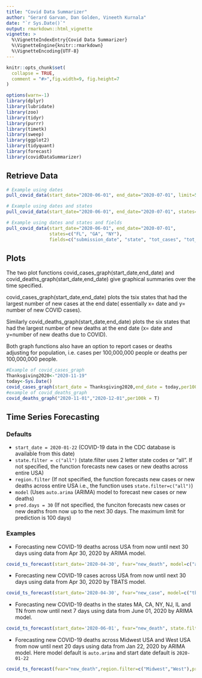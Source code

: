 ```yaml
---
title: "Covid Data Summarizer"
author: "Gerard Garvan, Dan Golden, Vineeth Kurnala"
date: "`r Sys.Date()`"
output: rmarkdown::html_vignette
vignette: >
  %\VignetteIndexEntry{Covid Data Summarizer}
  %\VignetteEngine{knitr::rmarkdown}
  %\VignetteEncoding{UTF-8}
---
```


```r
knitr::opts_chunk$set(
  collapse = TRUE,
  comment = "#>",fig.width=9, fig.height=7
)

options(warn=-1)
library(dplyr)
library(lubridate)
library(zoo)
library(tidyr)
library(purrr)
library(timetk)
library(sweep)
library(ggplot2)
library(tidyquant)
library(forecast)
library(covidDataSummarizer)
```


## Retrieve Data

```r
# Example using dates
pull_covid_data(start_date="2020-06-01", end_date="2020-07-01", limit=5)
```

```r
# Example using dates and states
pull_covid_data(start_date="2020-06-01", end_date="2020-07-01", states=c("FL", "GA", "NY"), limit=5)
```

```r
# Example using dates and states and fields
pull_covid_data(start_date="2020-06-01", end_date="2020-07-01", 
                states=c("FL", "GA", "NY"), 
                fields=c("submission_date", "state", "tot_cases", "tot_death"), limit=10)
```

## Plots

The two plot functions covid_cases_graph(start_date,end_date) and covid_deaths_graph(start_date,end_date) give graphical summaries over the time specified.

covid_cases_graph(start_date,end_date) plots the tsix states that had the largest number of new cases at the end date( essentially x= date and y= number of new 
COVID cases).

Similarly covid_deaths_graph(start_date,end_date) plots the six states that had the largest number of new deaths at the end date (x= date and y=number of new deaths due to COVID). 

Both graph functions also have an option to report cases or deaths adjusting for population, i.e. cases per 100,000,000 people or deaths per 100,000,000 people. 

```r
#Example of covid_cases_graph
Thanksgiving2020<-"2020-11-19"
today<-Sys.Date()
covid_cases_graph(start_date = Thanksgiving2020,end_date = today,per100k = T) 
#example of covid_deaths_graph
covid_deaths_graph("2020-11-01","2020-12-01",per100k = T)
```

## Time Series Forecasting

### Defaults

* ```start_date = 2020-01-22``` (COVID-19 data in the CDC database is available from this date)
* ```state.filter = c("all")``` (state.filter uses 2 letter state codes or "all". If not specified, the function forecasts new cases or new deaths across entire USA)
* ```region.filter``` (If not specified, the function forecasts new cases or new deaths across entire USA i.e., the function uses ```state.filter=c("all")```)
* ```model``` (Uses ```auto.arima``` (ARIMA) model to forecast new cases or new deaths)
* ```pred.days = 30``` (If not specified, the funciton forecasts new cases or new deaths from now up to the next 30 days. The maximum limit for prediction is 100 days)

### Examples

* Forecasting new COVID-19 deaths across USA from now until next 30 days using data from Apr 30, 2020 by ARIMA model. 
```r
covid_ts_forecast(start_date='2020-04-30', fvar="new_death", model=c("auto.arima"), pred.days = 30)
```

* Forecasting new COVID-19 cases across USA from now until next 30 days using data from Apr 30, 2020 by TBATS model. 
```r
covid_ts_forecast(start_date='2020-04-30', fvar="new_case", model=c("tbats"), pred.days = 30)
```

* Forecasting new COVID-19 deaths in the states MA, CA, NY, NJ, IL and TN from now until next 7 days using data from June 01, 2020 by ARIMA model. 
```r
covid_ts_forecast(start_date='2020-06-01', fvar="new_death", state.filter=c("MA","CA","NY","NJ","IL","TN"), model=c("auto.arima"), pred.days = 7)
```

* Forecasting new COVID-19 deaths across Midwest USA and West USA from now until next 20 days using data from Jan 22, 2020 by ARIMA model. Here model default is ```auto.arima``` and start date default is ```2020-01-22```
```r
covid_ts_forecast(fvar="new_death",region.filter=c("Midwest","West"),pred.days=20)
```


